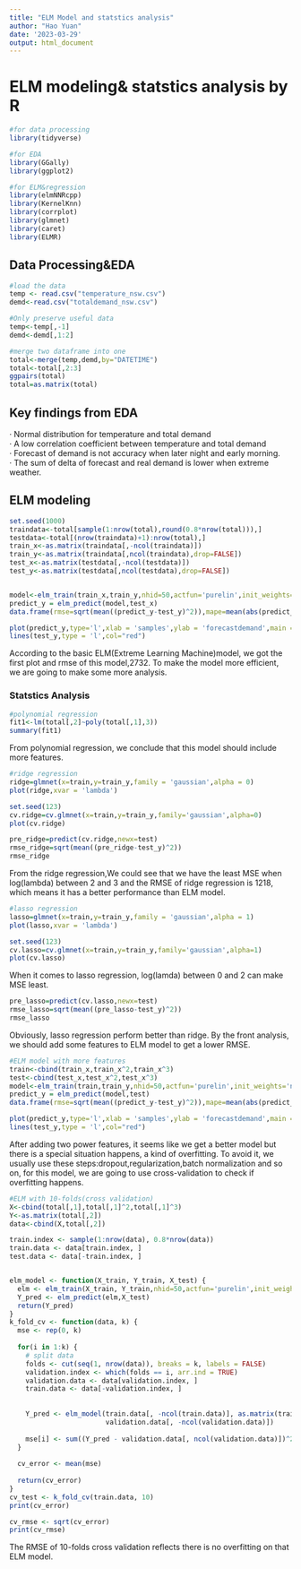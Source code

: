 ---
title: "ELM Model and statstics analysis"
author: "Hao Yuan"
date: '2023-03-29'
output: html_document
---

# ELM modeling& statstics analysis by R

```{r}
#for data processing 
library(tidyverse)

#for EDA
library(GGally)
library(ggplot2)

#for ELM&regression
library(elmNNRcpp)
library(KernelKnn)
library(corrplot)
library(glmnet)
library(caret)
library(ELMR)
```

## Data Processing&EDA

```{r}
#load the data
temp <- read.csv("temperature_nsw.csv")
demd<-read.csv("totaldemand_nsw.csv")

#Only preserve useful data
temp<-temp[,-1]
demd<-demd[,1:2]

#merge two dataframe into one 
total<-merge(temp,demd,by="DATETIME")
total<-total[,2:3]
ggpairs(total)
total=as.matrix(total)
```

## Key findings from EDA

· Normal distribution for temperature and total demand\
· A low correlation coefficient between temperature and total demand\
· Forecast of demand is not accuracy when later night and early morning.\
· The sum of delta of forecast and real demand is lower when extreme weather.\

## ELM modeling

```{r}
set.seed(1000)
traindata<-total[sample(1:nrow(total),round(0.8*nrow(total))),]
testdata<-total[(nrow(traindata)+1):nrow(total),]
train_x<-as.matrix(traindata[,-ncol(traindata)])
train_y<-as.matrix(traindata[,ncol(traindata),drop=FALSE])
test_x<-as.matrix(testdata[,-ncol(testdata)])
test_y<-as.matrix(testdata[,ncol(testdata),drop=FALSE])


model<-elm_train(train_x,train_y,nhid=50,actfun='purelin',init_weights='normal_gaussian')
predict_y = elm_predict(model,test_x)
data.frame(rmse=sqrt(mean((predict_y-test_y)^2)),mape=mean(abs(predict_y-test_y)/test_y))


```

```{r}
plot(predict_y,type='l',xlab = 'samples',ylab = 'forecastdemand',main = 'ELM regression of demand')
lines(test_y,type = 'l',col="red")
```

According to the basic ELM(Extreme Learning Machine)model, we got the first plot and rmse of this model,2732. To make the model more efficient, we are going to make some more analysis.

### Statstics Analysis

```{r}
#polynomial regression
fit1<-lm(total[,2]~poly(total[,1],3))
summary(fit1)
```

From polynomial regression, we conclude that this model should include more features.

```{r}
#ridge regression
ridge=glmnet(x=train,y=train_y,family = 'gaussian',alpha = 0)
plot(ridge,xvar = 'lambda')
```

```{r}
set.seed(123)
cv.ridge=cv.glmnet(x=train,y=train_y,family='gaussian',alpha=0)
plot(cv.ridge)
```

```{r}
pre_ridge=predict(cv.ridge,newx=test)
rmse_ridge=sqrt(mean((pre_ridge-test_y)^2))
rmse_ridge
```

From the ridge regression,We could see that we have the least MSE when log(lambda) between 2 and 3 and the RMSE of ridge regression is 1218, which means it has a better performance than ELM model.

```{r}
#lasso regression
lasso=glmnet(x=train,y=train_y,family = 'gaussian',alpha = 1)
plot(lasso,xvar = 'lambda')
```

```{r}
set.seed(123)
cv.lasso=cv.glmnet(x=train,y=train_y,family='gaussian',alpha=1)
plot(cv.lasso)
```

When it comes to lasso regression, log(lamda) between 0 and 2 can make MSE least.

```{r}
pre_lasso=predict(cv.lasso,newx=test)
rmse_lasso=sqrt(mean((pre_lasso-test_y)^2))
rmse_lasso
```

Obviously, lasso regression perform better than ridge. By the front analysis, we should add some features to ELM model to get a lower RMSE.

```{r}
#ELM model with more features
train<-cbind(train_x,train_x^2,train_x^3)
test<-cbind(test_x,test_x^2,test_x^3)
model<-elm_train(train,train_y,nhid=50,actfun='purelin',init_weights='normal_gaussian')
predict_y = elm_predict(model,test)
data.frame(rmse=sqrt(mean((predict_y-test_y)^2)),mape=mean(abs(predict_y-test_y)/test_y))
```

```{r}
plot(predict_y,type='l',xlab = 'samples',ylab = 'forecastdemand',main = 'ELM regression of demand')
lines(test_y,type = 'l',col="red")
```

After adding two power features, it seems like we get a better model but there is a special situation happens, a kind of overfitting. To avoid it, we usually use these steps:dropout,regularization,batch normalization and so on, for this model, we are going to use cross-validation to check if overfitting happens.

```{r}
#ELM with 10-folds(cross validation)
X<-cbind(total[,1],total[,1]^2,total[,1]^3)
Y<-as.matrix(total[,2])
data<-cbind(X,total[,2])

train.index <- sample(1:nrow(data), 0.8*nrow(data))
train.data <- data[train.index, ]
test.data <- data[-train.index, ]


elm_model <- function(X_train, Y_train, X_test) {
  elm <- elm_train(X_train, Y_train,nhid=50,actfun='purelin',init_weights='normal_gaussian')  
  Y_pred <- elm_predict(elm,X_test)  
  return(Y_pred)
}
k_fold_cv <- function(data, k) {
  mse <- rep(0, k)  
  
  for(i in 1:k) {
    # split data
    folds <- cut(seq(1, nrow(data)), breaks = k, labels = FALSE)
    validation.index <- which(folds == i, arr.ind = TRUE)
    validation.data <- data[validation.index, ]
    train.data <- data[-validation.index, ]
    
  
    Y_pred <- elm_model(train.data[, -ncol(train.data)], as.matrix(train.data[, ncol(train.data)]), 
                        validation.data[, -ncol(validation.data)])
    
    mse[i] <- sum((Y_pred - validation.data[, ncol(validation.data)])^2) / length(Y_pred)
  }
  
  cv_error <- mean(mse)  
  
  return(cv_error)
}
cv_test <- k_fold_cv(train.data, 10)
print(cv_error)
```

```{r}
cv_rmse <- sqrt(cv_error)
print(cv_rmse)
```

The RMSE of 10-folds cross validation reflects there is no overfitting on that ELM model.
